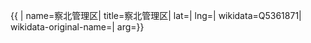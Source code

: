 {{ {{{1|PRC admin/showdata}}}|
name=察北管理区|
title=察北管理区|
lat=|
lng=|
wikidata=Q5361871|
wikidata-original-name=|
arg={{{arg|}}}}}